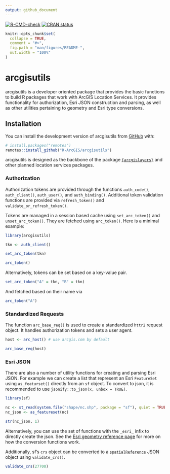 ```yaml
---
output: github_document
---
```


<!-- badges: start -->
[![R-CMD-check](https://github.com/R-ArcGIS/arcgisutils/actions/workflows/R-CMD-check.yaml/badge.svg)](https://github.com/R-ArcGIS/arcgisutils/actions/workflows/R-CMD-check.yaml)
[![CRAN status](https://www.r-pkg.org/badges/version/arcgisutils)](https://CRAN.R-project.org/package=arcgisutils)
<!-- badges: end -->

```r
knitr::opts_chunk$set(
  collapse = TRUE,
  comment = "#>",
  fig.path = "man/figures/README-",
  out.width = "100%"
)
```

# arcgisutils


arcgisutils is a developer oriented package that provides the basic functions to build R packages that work with ArcGIS Location Services. It provides functionality for authorization, Esri JSON construction and parsing, as well as other utilities pertaining to geometry and Esri type conversions.

## Installation

You can install the development version of arcgisutils from [GitHub](https://github.com/) with:

``` r
# install.packages("remotes")
remotes::install_github("R-ArcGIS/arcgisutils")
```

arcgisutils is designed as the backbone of the package [`{arcgislayers}`](https://github.com/r-arcgis/arcgislayers) and other planned location services packages. 

### Authorization 

Authorization tokens are provided through the functions `auth_code()`, `auth_client()`, `auth_user()`, and `auth_binding()`. Additional token validation functions are provided via `refresh_token()` and `validate_or_refresh_token()`. 

Tokens are managed in a session based cache using `set_arc_token()` and `unset_arc_token()`. They are fetched using `arc_token()`. Here is a minimal example:


```r
library(arcgisutils)

tkn <- auth_client()

set_arc_token(tkn)

arc_token()
```

Alternatively, tokens can be set based on a key-value pair. 

```r
set_arc_token("A" = tkn, "B" = tkn)
```

And fetched based on their name via

```r
arc_token("A")
```

### Standardized Requests 

The function `arc_base_req()` is used to create a standardized `httr2` request object. It handles authorization tokens and sets a user agent.

```r
host <- arc_host() # use arcgis.com by default

arc_base_req(host) 
```

### Esri JSON

There are also a number of utility functions for creating and parsing Esri JSON. For example we can create a list that represent an Esri `FeatureSet` using `as_featurset()` directly from an `sf` object. To convert to json, it is recommended to use `jsonify::to_json(x, unbox = TRUE)`.

```r
library(sf)

nc <- st_read(system.file("shape/nc.shp", package = "sf"), quiet = TRUE)
nc_json <- as_featureset(nc)

str(nc_json, 1)
```

Alternatively, you can use the set of functions with the `_esri_` infix to directly create the json. See the [Esri geometry reference page](https://r.esri.com/arcgisutils/reference/esri_geometry.html) for more on how the conversion functions work. 

Additionally, sf's `crs` object can be converted to a [`spatialReference`](https://developers.arcgis.com/documentation/common-data-types/geometry-objects.htm#GUID-DFF0E738-5A42-40BC-A811-ACCB5814BABC) JSON object using `validate_crs()`.

```r
validate_crs(27700)
```





